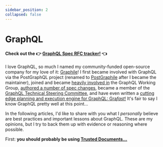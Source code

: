 ```yaml
---
sidebar_position: 2
collapsed: false
---
```


# GraphQL

#### Check out the :point_right: [GraphQL Spec RFC tracker!](/rfcs) :point_left:

I love GraphQL, so much I named my community-funded open-source company for my
love of it: [Graphile](https://graphile.org)! I first became involved with
GraphQL via the PostGraphQL project (renamed to
[PostGraphile](https://postgraphile.org) after I became the maintainer), joined
and became [heavily involved
in](https://github.com/graphql/graphql-wg/graphs/contributors) the GraphQL
Working Group, [authored a number of spec
changes](https://github.com/graphql/graphql-spec/graphs/contributors), became a
member of the [GraphQL Technical Steering
Committee](https://github.com/graphql/graphql-wg/blob/main/GraphQL-TSC.md#tsc-members),
and have even written a [cutting edge planning and execution engine for
GraphQL: Gra*fast*!](https://grafast.org) It's fair to say I know GraphQL
pretty well at this point...

In the following articles, I'd like to share with you what I _personally_
believe are best practices and important lessons about GraphQL. These are my
opinions, but I try to back them up with evidence or reasoning where possible.

First: **you should probably be using [Trusted Documents...](./trusted-documents.mdx)**
